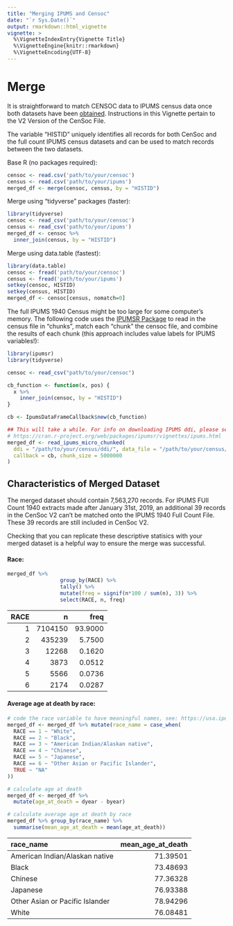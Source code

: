 ```yaml
---
title: "Merging IPUMS and Censoc"
date: "`r Sys.Date()`"
output: rmarkdown::html_vignette
vignette: >
  %\VignetteIndexEntry{Vignette Title}
  %\VignetteEngine{knitr::rmarkdown}
  %\VignetteEncoding{UTF-8}
---
```


# Merge

It is straightforward to match CENSOC data to IPUMS census data once both datasets have been [obtained](https://censoc.demog.berkeley.edu/articles/ipums_document.html). Instructions in this Vignette pertain to the V2 Version of the CenSoc File. 

The variable "HISTID" uniquely identifies all records for both CenSoc and the full count IPUMS census datasets and can be used to match records between the two datasets. 

Base R (no packages required):

```r
censoc <- read.csv('path/to/your/censoc')
census <- read.csv('path/to/your/ipums')
merged_df <- merge(censoc, census, by = "HISTID")
```


Merge using "tidyverse" packages (faster): 

```r
library(tidyverse)
censoc <- read_csv('path/to/your/censoc')
census <- read_csv('path/to/your/ipums')
merged_df <- censoc %>%
  inner_join(census, by = "HISTID")
```

Merge using data.table (fastest): 

```r
library(data.table)
censoc <- fread('path/to/your/censoc')
census <- fread('path/to/your/ipums')
setkey(censoc, HISTID)
setkey(census, HISTID)
merged_df <- censoc[census, nomatch=0]
```

The full IPUMS 1940 Census might be too large for some computer's memory. The following code uses the [IPUMSR Package](https://cran.r-project.org/web/packages/ipumsr/vignettes/ipums.html) to read in the census file in "chunks", match each "chunk" the censoc file, and combine the results of each chunk (this approach includes value labels for IPUMS variables!): 

```r
library(ipumsr)
library(tidyverse)

censoc <- read_csv("path/to/your/censoc")

cb_function <- function(x, pos) {
  x %>% 
    inner_join(censoc, by = "HISTID")
}

cb <- IpumsDataFrameCallback$new(cb_function)

## This will take a while. For info on downloading IPUMS ddi, please see: 
# https://cran.r-project.org/web/packages/ipumsr/vignettes/ipums.html
merged_df <- read_ipums_micro_chunked(
  ddi = "/path/to/your/census/ddi/", data_file = "/path/to/your/census/data/", verbose = FALSE,
  callback = cb, chunk_size = 5000000
)
```


## Characteristics of Merged Dataset

The merged dataset should contain 7,563,270 records. For IPUMS FUll Count 1940 extracts made after January 31st, 2019, an additional 39 records in the CenSoc V2 can't be matched onto the IPUMS 1940 Full Count File. These 39 records are still included in CenSoc V2.

Checking that you can replicate these descriptive statisics with your merged dataset is a helpful way to ensure the merge was successful.

#### Race: 

```r
merged_df %>%
                 group_by(RACE) %>%
                 tally() %>%
                 mutate(freq = signif(n*100 / sum(n), 3)) %>%
                 select(RACE, n, freq)
```


| RACE|       n|    freq|
|----:|-------:|-------:|
|    1| 7104150| 93.9000|
|    2|  435239|  5.7500|
|    3|   12268|  0.1620|
|    4|    3873|  0.0512|
|    5|    5566|  0.0736|
|    6|    2174|  0.0287|

#### Average age at death by race: 

```r
# code the race variable to have meaningful names, see: https://usa.ipums.org/usa-action/variables/RACE#codes_section
merged_df <- merged_df %>% mutate(race_name = case_when(
  RACE == 1 ~ "White",
  RACE == 2 ~ "Black",
  RACE == 3 ~ "American Indian/Alaskan native",
  RACE == 4 ~ "Chinese",
  RACE == 5 ~ "Japanese",
  RACE == 6 ~ "Other Asian or Pacific Islander",
  TRUE ~ "NA"
))

# calculate age at death
merged_df <- merged_df %>%
  mutate(age_at_death = dyear - byear)

# calculate average age at death by race
merged_df %>% group_by(race_name) %>% 
  summarise(mean_age_at_death = mean(age_at_death))
```

|race_name                       | mean_age_at_death|
|:-------------------------------|-----------------:|
|American Indian/Alaskan native  |          71.39501|
|Black                           |          73.48693|
|Chinese                         |          77.36328|
|Japanese                        |          76.93388|
|Other Asian or Pacific Islander |          78.94296|
|White                           |          76.08481|

